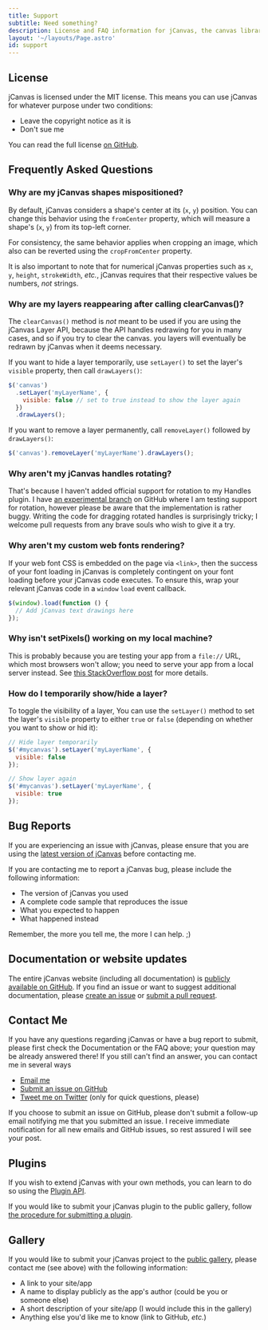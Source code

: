 ```yaml
---
title: Support
subtitle: Need something?
description: License and FAQ information for jCanvas, the canvas library for jQuery
layout: '~/layouts/Page.astro'
id: support
---
```


## License

jCanvas is licensed under the MIT license. This means you can use jCanvas for whatever purpose under two conditions:

- Leave the copyright notice as it is
- Don't sue me

You can read the full license [on GitHub](https://github.com/caleb531/jcanvas/blob/master/LICENSE.txt).

## Frequently Asked Questions

### Why are my jCanvas shapes mispositioned?

By default, jCanvas considers a shape's center at its (`x`, `y`) position. You can change this behavior using the `fromCenter` property, which will measure a shape's (`x`, `y`) from its top-left corner.

For consistency, the same behavior applies when cropping an image, which also can be reverted using the `cropFromCenter` property.

It is also important to note that for numerical jCanvas properties such as `x`, `y`, `height`, `strokeWidth`, _etc._, jCanvas requires that their respective values be numbers, _not_ strings.

### Why are my layers reappearing after calling clearCanvas()?

The `clearCanvas()` method is _not_ meant to be used if you are using the jCanvas Layer API, because the API handles redrawing for you in many cases, and so if you try to clear the canvas. you layers will eventually be redrawn by jCanvas when it deems necessary.

If you want to hide a layer temporarily, use `setLayer()` to set the layer's `visible` property, then call `drawLayers()`:

```js
$('canvas')
  .setLayer('myLayerName', {
    visible: false // set to true instead to show the layer again
  })
  .drawLayers();
```

If you want to remove a layer permanently, call `removeLayer()` followed by `drawLayers()`:

```js
$('canvas').removeLayer('myLayerName').drawLayers();
```

### Why aren't my jCanvas handles rotating?

That's because I haven't added official support for rotation to my Handles plugin. I have [an experimental branch](https://github.com/caleb531/jcanvas/tree/feature-handles-rotation/plugins) on GitHub where I am testing support for rotation, however please be aware that the implementation is rather buggy. Writing the code for dragging rotated handles is surprisingly tricky; I welcome pull requests from any brave souls who wish to give it a try.

### Why aren't my custom web fonts rendering?

If your web font CSS is embedded on the page via `<link>`, then the success of your font loading in jCanvas is completely contingent on your font loading before your jCanvas code executes. To ensure this, wrap your relevant jCanvas code in a `window` `load` event callback.

```js
$(window).load(function () {
  // Add jCanvas text drawings here
});
```

### Why isn't setPixels() working on my local machine?

This is probably because you are testing your app from a `file://` URL, which most browsers won't allow; you need to serve your app from a local server instead. See [this StackOverflow post](http://stackoverflow.com/questions/19869150/getimagedata-cross-origin-error) for more details.

### How do I temporarily show/hide a layer?

To toggle the visibility of a layer, You can use the `setLayer()` method to set the layer's `visible` property to either `true` or `false` (depending on whether you want to show or hid it):

```js
// Hide layer temporarily
$('#mycanvas').setLayer('myLayerName', {
  visible: false
});
```

```js
// Show layer again
$('#mycanvas').setLayer('myLayerName', {
  visible: true
});
```

## Bug Reports

If you are experiencing an issue with jCanvas, please ensure that you are using the [latest version of jCanvas](https://github.com/caleb531/jcanvas) before contacting me.

If you are contacting me to report a jCanvas bug, please include the following information:

- The version of jCanvas you used
- A complete code sample that reproduces the issue
- What you expected to happen
- What happened instead

Remember, the more you tell me, the more I can help. ;)

## Documentation or website updates

The entire jCanvas website (including all documentation) is [publicly available on GitHub](https://github.com/caleb531/jcanvas-website). If you find an issue or want to suggest additional documentation, please [create an issue](https://github.com/caleb531/jcanvas-website/issues) or [submit a pull request](https://github.com/caleb531/jcanvas-website/pulls).

## Contact Me

If you have any questions regarding jCanvas or have a bug report to submit, please first check the Documentation or the FAQ above; your question may be already answered there! If you still can't find an answer, you can contact me in several ways

- [Email me](mailto:caleb@calebevans.me)
- [Submit an issue on GitHub](https://github.com/caleb531/jcanvas/issues)
- [Tweet me on Twitter](https://twitter.com/caleb531) (only for quick questions, please)

If you choose to submit an issue on GitHub, please don't submit a follow-up email notifying me that you submitted an issue. I receive immediate notification for all new emails and GitHub issues, so rest assured I will see your post.

## Plugins

If you wish to extend jCanvas with your own methods, you can learn to do so using the [Plugin API](/jcanvas/docs/extending/).

If you would like to submit your jCanvas plugin to the public gallery, follow [the procedure for submitting a plugin](/plugins/submitting/).

## Gallery

If you would like to submit your jCanvas project to the [public gallery](/gallery/), please contact me (see above) with the following information:

- A link to your site/app
- A name to display publicly as the app's author (could be you or someone else)
- A short description of your site/app (I would include this in the gallery)
- Anything else you'd like me to know (link to GitHub, _etc._)

